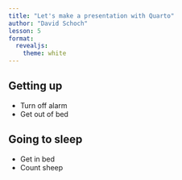 ```yaml
---
title: "Let's make a presentation with Quarto"
author: "David Schoch"
lesson: 5
format: 
  revealjs:
    theme: white
---
```


## Getting up

- Turn off alarm
- Get out of bed

## Going to sleep

- Get in bed
- Count sheep